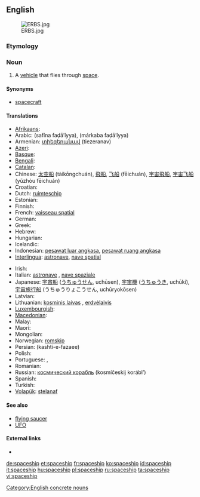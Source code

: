 ==English==
[[File:ERBS.jpg|thumb]]
===Etymology===
{{compound|space|ship}}

===Noun===
{{en-noun}}

# A [[vehicle]] that flies through [[space]].

====Synonyms====
* [[spacecraft]]

====Translations====
{{trans-top|vehicle that flies through space}}
* [[Afrikaans]]: {{t|af|ruimteskip|xs=Afrikaans}}
* Arabic: {{Arab|[[سفينة فضائية]]}} (safína faḍā’íyya), {{Arab|[[مركبة فضائية]]}} (márkaba faḍāʼíyya)
* Armenian: [[տիեզերանավ]] (tiezeranav)
* [[Azeri]]: {{t|az|kosmik gəmi|xs=Azeri}}
* [[Basque]]: {{t|eu|espazio-ontzi|xs=Basque}}
* [[Bengali]]: {{t|bn|মহাকাশযান|sc=Beng|xs=Bengali}}
* [[Catalan]]: {{t|ca|nau espacial}}
* Chinese: [[太空船]] (tàikōngchuán), [[飛船]], [[飞船]] (fēichuán), [[宇宙飛船]], [[宇宙飞船]] (yǔzhòu fēichuán)
* Croatian: {{t|hr|svemirski brod}}
* Dutch: [[ruimteschip]] {{n}}
* Estonian: {{t|et|kosmoselaev}}
* Finnish: {{t+|fi|avaruusalus}}
* French: [[vaisseau spatial]] {{m}}
* German: {{t+|de|Raumschiff|n}}
* Greek: {{t|el|διαστημόπλοιο|sc=Grek}}
* Hebrew: {{t|he|ספינת-חלל |sc=Hebr}}
* Hungarian: {{t+|hu|űrhajó}}
* Icelandic: {{t+|is|geimskip|n}}
* Indonesian: [[pesawat luar angkasa]], [[pesawat ruang angkasa]]
* [[Interlingua]]: [[astronave]], [[nave spatial]]
{{trans-mid}}
* Irish: {{t|ga|spásárthach|xs=Irish}}
* Italian: [[astronave]] {{f}}, [[nave spaziale]] {{m}}
* Japanese: [[宇宙船]] ([[うちゅうせん]], uchūsen), [[宇宙機]] ([[うちゅうき]], uchūki), [[宇宙旅行船]] (うちゅうりょこうせん, uchūryokōsen)
* Latvian: {{t|lv|kosmosa kuģis}}
* Lithuanian: [[kosminis laivas]] {{m}}, [[erdvėlaivis]] {{m}}
* [[Luxembourgish]]: {{t|lb|Raumschëff}}
* [[Macedonian]]: {{t|mk|вселенски брод|sc=Cyrl}}
* Malay: {{t|ms|kapal angkasa lepas }}
* Maori: {{t|mi|waka ātea}}
* Mongolian: {{t|mn|сансрын хөлөг |sc=Cyrl}}
* Norwegian: [[romskip]] {{n}}
* Persian: {{fa-Arab|[[کشتی فضایی]]}} (kashti-e-fazaee)
* Polish: {{t|pl|statek kosmiczny}}
* Portuguese: {{t+|pt|espaçonave|f}}, {{t-|pt|nave espacial|f}}
* Romanian: {{t|ro| navă cosmică}}
* Russian: [[космический корабль]] (kosmíčeskij korábl’) {{m}}
* Spanish: {{t-|es|nave espacial|f}}
* Turkish: {{t+|tr|uzay gemisi}}
* [[Volapük]]: [[stelanaf]]
{{trans-bottom}}

====See also====
* [[flying saucer]]
* [[UFO]]

====External links====
* {{pedia}}
[[Category:English concrete nouns]]

[[de:spaceship]]
[[et:spaceship]]
[[fr:spaceship]]
[[ko:spaceship]]
[[id:spaceship]]
[[it:spaceship]]
[[hu:spaceship]]
[[pl:spaceship]]
[[ru:spaceship]]
[[ta:spaceship]]
[[vi:spaceship]]